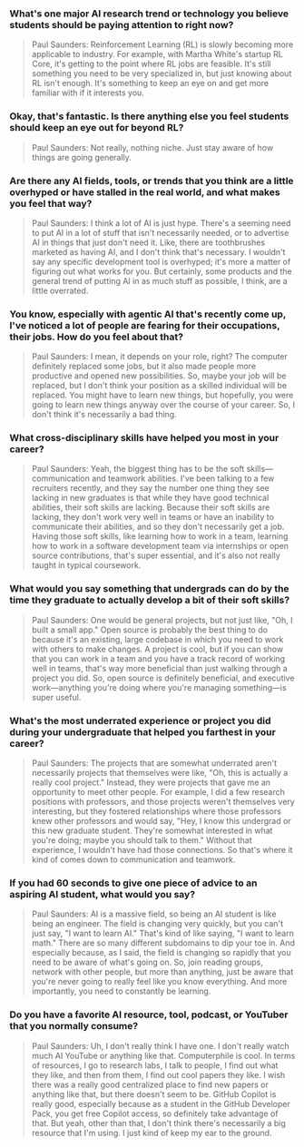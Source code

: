 ### What's one major AI research trend or technology you believe students should be paying attention to right now?
> Paul Saunders: Reinforcement Learning (RL) is slowly becoming more applicable to industry. For example, with Martha White's startup RL Core, it's getting to the point where RL jobs are feasible. It's still something you need to be very specialized in, but just knowing about RL isn't enough. It's something to keep an eye on and get more familiar with if it interests you.

### Okay, that's fantastic. Is there anything else you feel students should keep an eye out for beyond RL?
> Paul Saunders: Not really, nothing niche. Just stay aware of how things are going generally.

### Are there any AI fields, tools, or trends that you think are a little overhyped or have stalled in the real world, and what makes you feel that way?
> Paul Saunders: I think a lot of AI is just hype. There's a seeming need to put AI in a lot of stuff that isn't necessarily needed, or to advertise AI in things that just don't need it. Like, there are toothbrushes marketed as having AI, and I don't think that's necessary. I wouldn't say any specific development tool is overhyped; it's more a matter of figuring out what works for you. But certainly, some products and the general trend of putting AI in as much stuff as possible, I think, are a little overrated.

### You know, especially with agentic AI that's recently come up, I've noticed a lot of people are fearing for their occupations, their jobs. How do you feel about that?
> Paul Saunders: I mean, it depends on your role, right? The computer definitely replaced some jobs, but it also made people more productive and opened new possibilities. So, maybe your job will be replaced, but I don't think your position as a skilled individual will be replaced. You might have to learn new things, but hopefully, you were going to learn new things anyway over the course of your career. So, I don't think it's necessarily a bad thing.

### What cross-disciplinary skills have helped you most in your career?
> Paul Saunders: Yeah, the biggest thing has to be the soft skills—communication and teamwork abilities. I've been talking to a few recruiters recently, and they say the number one thing they see lacking in new graduates is that while they have good technical abilities, their soft skills are lacking. Because their soft skills are lacking, they don't work very well in teams or have an inability to communicate their abilities, and so they don't necessarily get a job. Having those soft skills, like learning how to work in a team, learning how to work in a software development team via internships or open source contributions, that's super essential, and it's also not really taught in typical coursework.

### What would you say something that undergrads can do by the time they graduate to actually develop a bit of their soft skills?
> Paul Saunders: One would be general projects, but not just like, "Oh, I built a small app." Open source is probably the best thing to do because it's an existing, large codebase in which you need to work with others to make changes. A project is cool, but if you can show that you can work in a team and you have a track record of working well in teams, that's way more beneficial than just walking through a project you did. So, open source is definitely beneficial, and executive work—anything you're doing where you're managing something—is super useful.

### What's the most underrated experience or project you did during your undergraduate that helped you farthest in your career?
> Paul Saunders: The projects that are somewhat underrated aren't necessarily projects that themselves were like, "Oh, this is actually a really cool project." Instead, they were projects that gave me an opportunity to meet other people. For example, I did a few research positions with professors, and those projects weren't themselves very interesting, but they fostered relationships where those professors knew other professors and would say, "Hey, I know this undergrad or this new graduate student. They're somewhat interested in what you're doing; maybe you should talk to them." Without that experience, I wouldn't have had those connections. So that's where it kind of comes down to communication and teamwork.

### If you had 60 seconds to give one piece of advice to an aspiring AI student, what would you say?
> Paul Saunders: AI is a massive field, so being an AI student is like being an engineer. The field is changing very quickly, but you can't just say, "I want to learn AI." That's kind of like saying, "I want to learn math." There are so many different subdomains to dip your toe in. And especially because, as I said, the field is changing so rapidly that you need to be aware of what's going on. So, join reading groups, network with other people, but more than anything, just be aware that you're never going to really feel like you know everything. And more importantly, you need to constantly be learning.

### Do you have a favorite AI resource, tool, podcast, or YouTuber that you normally consume?
> Paul Saunders: Uh, I don't really think I have one. I don't really watch much AI YouTube or anything like that. Computerphile is cool. In terms of resources, I go to research labs, I talk to people, I find out what they like, and then from them, I find out cool papers they like. I wish there was a really good centralized place to find new papers or anything like that, but there doesn't seem to be. GitHub Copilot is really good, especially because as a student in the GitHub Developer Pack, you get free Copilot access, so definitely take advantage of that. But yeah, other than that, I don't think there's necessarily a big resource that I'm using. I just kind of keep my ear to the ground.